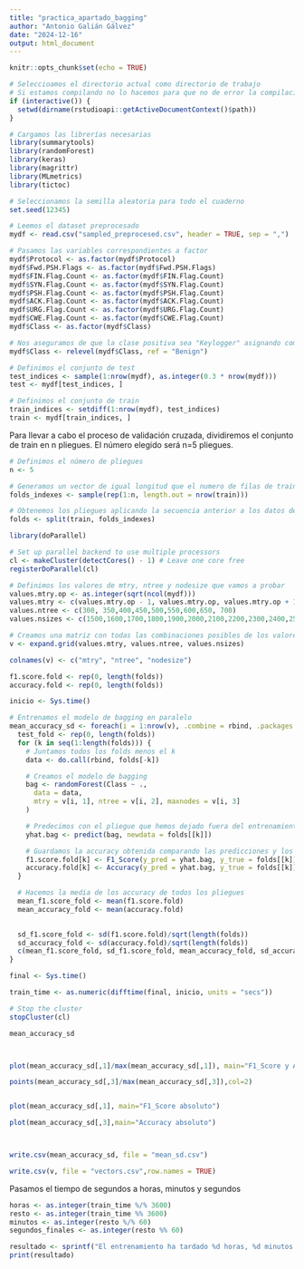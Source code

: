 ```yaml
---
title: "practica_apartado_bagging"
author: "Antonio Galián Gálvez"
date: "2024-12-16"
output: html_document
---
```


```r
knitr::opts_chunk$set(echo = TRUE)
```

```r
# Seleccioamos el directorio actual como directorio de trabajo
# Si estamos compilando no lo hacemos para que no de error la compilación
if (interactive()) {
  setwd(dirname(rstudioapi::getActiveDocumentContext()$path))
}

# Cargamos las librerías necesarias
library(summarytools)
library(randomForest)
library(keras)
library(magrittr)
library(MLmetrics)
library(tictoc)

# Seleccionamos la semilla aleatoria para todo el cuaderno
set.seed(12345)
```

```r
# Leemos el dataset preprocesado
mydf <- read.csv("sampled_preprocesed.csv", header = TRUE, sep = ",")

# Pasamos las variables correspondientes a factor
mydf$Protocol <- as.factor(mydf$Protocol)
mydf$Fwd.PSH.Flags <- as.factor(mydf$Fwd.PSH.Flags)
mydf$FIN.Flag.Count <- as.factor(mydf$FIN.Flag.Count)
mydf$SYN.Flag.Count <- as.factor(mydf$SYN.Flag.Count)
mydf$PSH.Flag.Count <- as.factor(mydf$PSH.Flag.Count)
mydf$ACK.Flag.Count <- as.factor(mydf$ACK.Flag.Count)
mydf$URG.Flag.Count <- as.factor(mydf$URG.Flag.Count)
mydf$CWE.Flag.Count <- as.factor(mydf$CWE.Flag.Count)
mydf$Class <- as.factor(mydf$Class)

# Nos aseguramos de que la clase positiva sea "Keylogger" asignando como clase de referencia a "Benign"
mydf$Class <- relevel(mydf$Class, ref = "Benign")
```

```r
# Definimos el conjunto de test
test_indices <- sample(1:nrow(mydf), as.integer(0.3 * nrow(mydf)))
test <- mydf[test_indices, ]

# Definimos el conjunto de train
train_indices <- setdiff(1:nrow(mydf), test_indices)
train <- mydf[train_indices, ]
```

Para llevar a cabo el proceso de validación cruzada, dividiremos el conjunto de train en n pliegues. El número elegido será n=5 pliegues.

```r
# Definimos el número de pliegues
n <- 5

# Generamos un vector de igual longitud que el numero de filas de train, asociando cada valor a un pliegue
folds_indexes <- sample(rep(1:n, length.out = nrow(train)))

# Obtenemos los pliegues aplicando la secuencia anterior a los datos de train
folds <- split(train, folds_indexes)
```


```r
library(doParallel)

# Set up parallel backend to use multiple processors
cl <- makeCluster(detectCores() - 1) # Leave one core free
registerDoParallel(cl)

# Definimos los valores de mtry, ntree y nodesize que vamos a probar
values.mtry.op <- as.integer(sqrt(ncol(mydf)))
values.mtry <- c(values.mtry.op - 1, values.mtry.op, values.mtry.op + 1)
values.ntree <- c(300, 350,400,450,500,550,600,650, 700)
values.nsizes <- c(1500,1600,1700,1800,1900,2000,2100,2200,2300,2400,2500)

# Creamos una matriz con todas las combinaciones posibles de los valores de mtry, ntree y nodesize
v <- expand.grid(values.mtry, values.ntree, values.nsizes)

colnames(v) <- c("mtry", "ntree", "nodesize")

f1.score.fold <- rep(0, length(folds))
accuracy.fold <- rep(0, length(folds))

inicio <- Sys.time()

# Entrenamos el modelo de bagging en paralelo
mean_accuracy_sd <- foreach(i = 1:nrow(v), .combine = rbind, .packages = c("randomForest", "MLmetrics")) %dopar% {
  test_fold <- rep(0, length(folds))
  for (k in seq(1:length(folds))) {
    # Juntamos todos los folds menos el k
    data <- do.call(rbind, folds[-k])

    # Creamos el modelo de bagging
    bag <- randomForest(Class ~ .,
      data = data,
      mtry = v[i, 1], ntree = v[i, 2], maxnodes = v[i, 3]
    )

    # Predecimos con el pliegue que hemos dejado fuera del entrenamiento
    yhat.bag <- predict(bag, newdata = folds[[k]])

    # Guardamos la accuracy obtenida comparando las predicciones y los outputs reales del pliegue k
    f1.score.fold[k] <- F1_Score(y_pred = yhat.bag, y_true = folds[[k]]$Class, positive = "Keylogger")
    accuracy.fold[k] <- Accuracy(y_pred = yhat.bag, y_true = folds[[k]]$Class)
  }

  # Hacemos la media de los accuracy de todos los pliegues
  mean_f1.score_fold <- mean(f1.score.fold)
  mean_accuracy_fold <- mean(accuracy.fold)

  
  sd_f1.score_fold <- sd(f1.score.fold)/sqrt(length(folds))
  sd_accuracy_fold <- sd(accuracy.fold)/sqrt(length(folds))
  c(mean_f1.score_fold, sd_f1.score_fold, mean_accuracy_fold, sd_accuracy_fold)
}

final <- Sys.time()

train_time <- as.numeric(difftime(final, inicio, units = "secs"))

# Stop the cluster
stopCluster(cl)
```


```r

mean_accuracy_sd



plot(mean_accuracy_sd[,1]/max(mean_accuracy_sd[,1]), main="F1_Score y Accuracy relativos (Accuracy en rojo)")

points(mean_accuracy_sd[,3]/max(mean_accuracy_sd[,3]),col=2)


plot(mean_accuracy_sd[,1], main="F1_Score absoluto")

plot(mean_accuracy_sd[,3],main="Accuracy absoluto")




```

```r
write.csv(mean_accuracy_sd, file = "mean_sd.csv")

write.csv(v, file = "vectors.csv",row.names = TRUE)

```

Pasamos el tiempo de segundos a horas, minutos y segundos
```r

horas <- as.integer(train_time %/% 3600)      
resto <- as.integer(train_time %% 3600)        
minutos <- as.integer(resto %/% 60)            
segundos_finales <- as.integer(resto %% 60)        

resultado <- sprintf("El entrenamiento ha tardado %d horas, %d minutos y %2d segundos", horas, minutos, segundos_finales)
print(resultado)

```


